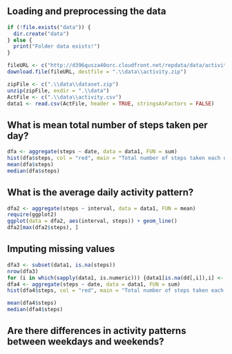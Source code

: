 ## Loading and preprocessing the data  

```r
if (!file.exists("data")) {
  dir.create("data")
} else {
  print("Folder data exists!")
}

fileURL <- c("http://d396qusza40orc.cloudfront.net/repdata/data/activity.zip")
download.file(fileURL, destfile = ".\\data\\activity.zip")

zipFile <- c(".\\data\\dataset.zip")
unzip(zipFile, exdir = ".\\data")
ActFile <- c(".\\data\\activity.csv")
data1 <- read.csv(ActFile, header = TRUE, stringsAsFactors = FALSE)
```

## What is mean total number of steps taken per day?
```r
dfa <- aggregate(steps ~ date, data = data1, FUN = sum)
hist(dfa$steps, col = "red", main = "Total number of steps taken each day", xlab = "Steps")
mean(dfa$steps)
median(dfa$steps)
```

## What is the average daily activity pattern?
```r
dfa2 <- aggregate(steps ~ interval, data = data1, FUN = mean)
require(ggplot2)
ggplot(data = dfa2, aes(interval, steps)) + geom_line()
dfa2[max(dfa2$steps), ]
```

## Imputing missing values
```r
dfa3 <- subset(data1, is.na(steps))
nrow(dfa3)
for (i in which(sapply(data1, is.numeric))) {data1[is.na(dd[,i]),i] <- mean(data1[,i], na.rm = TRUE)}
dfa4 <- aggregate(steps ~ date, data = data1, FUN = sum)
hist(dfa4$steps, col = "red", main = "Total number of steps taken each day", xlab = "Steps")

mean(dfa4$steps)
median(dfa4$steps)
```

## Are there differences in activity patterns between weekdays and weekends?
```r

```